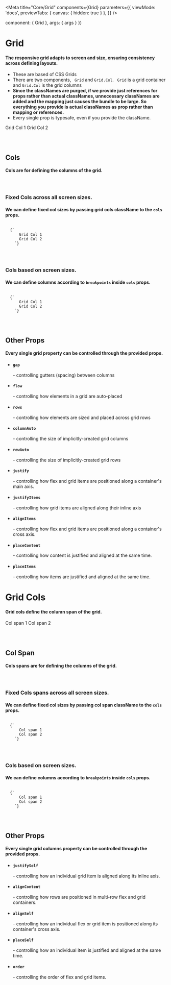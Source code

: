 
<Meta
  title="Core/Grid"
  components={Grid}
  parameters={{
    viewMode: 'docs',
    previewTabs: {
      canvas: { hidden: true }
    },
  }}
/>

  component: { Grid },
  args: { args }
})

# Grid

#### The responsive grid adapts to screen and size, ensuring consistency across defining layouts.

<ul>
  <li>These are based of CSS Grids</li>
  <li>
    There are two components, <code> Grid</code> and <code>Grid.Col</code>. <code> Grid</code> is a grid container
    and <code>Grid.Col</code> is the grid columns
  </li>

  <li>
    <b>Since the classNames are purged, if we provide just references for props rather than actual classNames,
      unnecessary classNames are added and the mapping just causes the bundle to be large. So everything you provide is
      actual classNames as prop rather than mapping or references.</b>
  </li>
  <li>Every single prop is typesafe, even if you provide the className.</li>
</ul>

<Canvas>
  <Story name="Grid">
    <Grid xs={"xs:grid-cols-2"}>
      <Grid.Col>Grid Col 1</Grid.Col>
      <Grid.Col>Grid Col 2</Grid.Col>
    </Grid>
  </Story>
</Canvas>

### &nbsp;
## Cols

#### Cols are for defining the columns of the grid.

### &nbsp;
### Fixed Cols across all screen sizes.

#### We can define fixed col sizes by passing grid cols className to the <code>cols</code> props.

<Code>
  {`<Grid xs='xs:grid-cols-2'>
      <Grid.Col>Grid Col 1</Grid.Col>
      <Grid.Col>Grid Col 2</Grid.Col>
    </Grid>`}
</Code>

### &nbsp;
### Cols based on screen sizes.

#### We can define columns according to <code>breakpoints</code> inside <code>cols</code> props.

<Code>
  {`<Grid sm='sm:grid-cols-1' lg='lg:grid-cols-4'>
      <Grid.Col>Grid Col 1</Grid.Col>
      <Grid.Col>Grid Col 2</Grid.Col>
    </Grid>`}
</Code>

### &nbsp;
## Other Props

#### Every single grid property can be controlled through the provided props.

<ul>
  <li><code><h4>gap</h4></code> - controlling gutters (spacing) between columns</li>
  <li><code><h4>flow</h4></code> - controlling how elements in a grid are auto-placed</li>
  <li><code><h4>rows</h4></code> - controlling how elements are sized and placed across grid rows</li>
  <li><code><h4>columnAuto</h4></code> - controlling the size of implicitly-created grid columns</li>
  <li><code><h4>rowAuto</h4></code> - controlling the size of implicitly-created grid rows</li>
  <li>
    <code><h4>justify</h4></code> - controlling how flex and grid items are positioned along a container's main axis.
  </li>
  <li><code><h4>justifyItems</h4></code> - controlling how grid items are aligned along their inline axis</li>
  <li>
    <code><h4>alignItems</h4></code> - controlling how flex and grid items are positioned along a container's cross
    axis.
  </li>
  <li><code><h4>placeContent</h4></code> - controlling how content is justified and aligned at the same time.</li>
  <li><code><h4>placeItems</h4></code> - controlling how items are justified and aligned at the same time.</li>
</ul>



# Grid Cols

#### Grid cols define the column span of the grid.

<Canvas>
  <Story name="Grid Col">
    <Grid xs="xs:grid-cols-3">
      <Grid.Col xs="xs:col-span-1">Col span 1</Grid.Col>
      <Grid.Col xs="xs:col-span-2">Col span 2</Grid.Col>
    </Grid>
  </Story>
</Canvas>


### &nbsp;
## Col Span

#### Cols spans are for defining the columns of the grid.

### &nbsp;
### Fixed Cols spans across all screen sizes.

#### We can define fixed col sizes by passing col span className to the <code>cols</code> props.

<Code>
  {`<Grid xs='xs:grid-cols-3'>
      <Grid.Col xs='xs:col-span-1'>Col span 1</Grid.Col>
      <Grid.Col xs='xs:col-span-2'>Col span 2</Grid.Col>
    </Grid>`}
</Code>

### &nbsp;
### Cols based on screen sizes.

#### We can define columns according to <code>breakpoints</code> inside <code>cols</code> props.

<Code>
  {`<Grid sm='sm:grid-cols-1' lg='lg:grid-cols-4'>
      <Grid.Col sm='sm:col-span-2' lg='lg:col-span-1'>Col span 1</Grid.Col>
      <Grid.Col sm='sm:col-span-2' lg='lg:grid-cols-1'>Col span 2</Grid.Col>
    </Grid>`}
</Code>

### &nbsp;
## Other Props

#### Every single grid columns property can be controlled through the provided props.

<ul>
  <li><code><h4>justifySelf</h4></code> - controlling how an individual grid item is aligned along its inline axis.</li>
  <li><code><h4>alignContent</h4></code> - controlling how rows are positioned in multi-row flex and grid containers.
  </li>
  <li><code><h4>alignSelf</h4></code> - controlling how an individual flex or grid item is positioned along its
    container's cross axis.
  </li>
  <li><code><h4>placeSelf</h4></code> - controlling how an individual item is justified and aligned at the same time.
  </li>
  <li><code><h4>order</h4></code> - controlling the order of flex and grid items.</li>
</ul>


